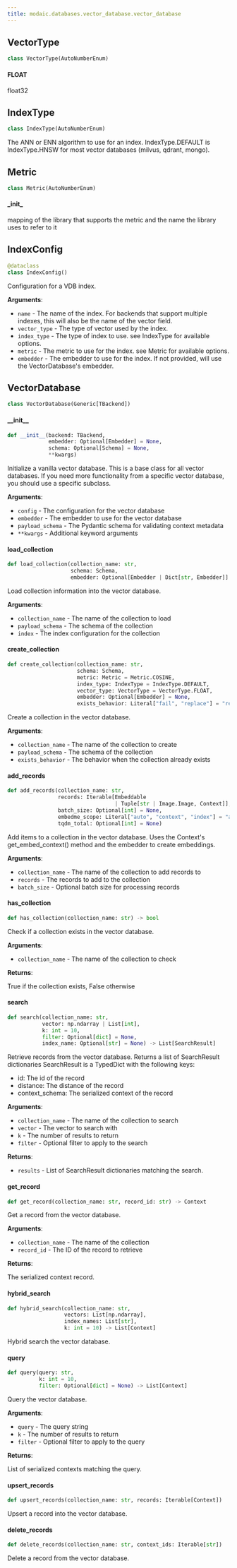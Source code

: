 ```yaml
---
title: modaic.databases.vector_database.vector_database
---
```


## VectorType

```python
class VectorType(AutoNumberEnum)
```

#### FLOAT

float32

## IndexType

```python
class IndexType(AutoNumberEnum)
```

The ANN or ENN algorithm to use for an index. IndexType.DEFAULT is IndexType.HNSW for most vector databases (milvus, qdrant, mongo).

## Metric

```python
class Metric(AutoNumberEnum)
```

#### \_init\_

mapping of the library that supports the metric and the name the library uses to refer to it

## IndexConfig

```python
@dataclass
class IndexConfig()
```

Configuration for a VDB index.

**Arguments**:

- `name` - The name of the index. For backends that support multiple indexes, this will also be the name of the vector field.
- `vector_type` - The type of vector used by the index.
- `index_type` - The type of index to use. see IndexType for available options.
- `metric` - The metric to use for the index. see Metric for available options.
- `embedder` - The embedder to use for the index. If not provided, will use the VectorDatabase&#x27;s embedder.

## VectorDatabase

```python
class VectorDatabase(Generic[TBackend])
```

#### \_\_init\_\_

```python
def __init__(backend: TBackend,
             embedder: Optional[Embedder] = None,
             schema: Optional[Schema] = None,
             **kwargs)
```

Initialize a vanilla vector database. This is a base class for all vector databases. If you need more functionality from a specific vector database, you should use a specific subclass.

**Arguments**:

- `config` - The configuration for the vector database
- `embedder` - The embedder to use for the vector database
- `payload_schema` - The Pydantic schema for validating context metadata
- `**kwargs` - Additional keyword arguments

#### load\_collection

```python
def load_collection(collection_name: str,
                    schema: Schema,
                    embedder: Optional[Embedder | Dict[str, Embedder]] = None)
```

Load collection information into the vector database.

**Arguments**:

- `collection_name` - The name of the collection to load
- `payload_schema` - The schema of the collection
- `index` - The index configuration for the collection

#### create\_collection

```python
def create_collection(collection_name: str,
                      schema: Schema,
                      metric: Metric = Metric.COSINE,
                      index_type: IndexType = IndexType.DEFAULT,
                      vector_type: VectorType = VectorType.FLOAT,
                      embedder: Optional[Embedder] = None,
                      exists_behavior: Literal["fail", "replace"] = "replace")
```

Create a collection in the vector database.

**Arguments**:

- `collection_name` - The name of the collection to create
- `payload_schema` - The schema of the collection
- `exists_behavior` - The behavior when the collection already exists

#### add\_records

```python
def add_records(collection_name: str,
                records: Iterable[Embeddable
                                  | Tuple[str | Image.Image, Context]],
                batch_size: Optional[int] = None,
                embedme_scope: Literal["auto", "context", "index"] = "auto",
                tqdm_total: Optional[int] = None)
```

Add items to a collection in the vector database.
Uses the Context&#x27;s get_embed_context() method and the embedder to create embeddings.

**Arguments**:

- `collection_name` - The name of the collection to add records to
- `records` - The records to add to the collection
- `batch_size` - Optional batch size for processing records

#### has\_collection

```python
def has_collection(collection_name: str) -> bool
```

Check if a collection exists in the vector database.

**Arguments**:

- `collection_name` - The name of the collection to check
  

**Returns**:

  True if the collection exists, False otherwise

#### search

```python
def search(collection_name: str,
           vector: np.ndarray | List[int],
           k: int = 10,
           filter: Optional[dict] = None,
           index_name: Optional[str] = None) -> List[SearchResult]
```

Retrieve records from the vector database.
Returns a list of SearchResult dictionaries
SearchResult is a TypedDict with the following keys:
- id: The id of the record
- distance: The distance of the record
- context_schema: The serialized context of the record

**Arguments**:

- `collection_name` - The name of the collection to search
- `vector` - The vector to search with
- `k` - The number of results to return
- `filter` - Optional filter to apply to the search
  

**Returns**:

- `results` - List of SearchResult dictionaries matching the search.

#### get\_record

```python
def get_record(collection_name: str, record_id: str) -> Context
```

Get a record from the vector database.

**Arguments**:

- `collection_name` - The name of the collection
- `record_id` - The ID of the record to retrieve
  

**Returns**:

  The serialized context record.

#### hybrid\_search

```python
def hybrid_search(collection_name: str,
                  vectors: List[np.ndarray],
                  index_names: List[str],
                  k: int = 10) -> List[Context]
```

Hybrid search the vector database.

#### query

```python
def query(query: str,
          k: int = 10,
          filter: Optional[dict] = None) -> List[Context]
```

Query the vector database.

**Arguments**:

- `query` - The query string
- `k` - The number of results to return
- `filter` - Optional filter to apply to the query
  

**Returns**:

  List of serialized contexts matching the query.

#### upsert\_records

```python
def upsert_records(collection_name: str, records: Iterable[Context])
```

Upsert a record into the vector database.

#### delete\_records

```python
def delete_records(collection_name: str, context_ids: Iterable[str])
```

Delete a record from the vector database.

